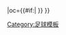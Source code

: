 {{fb team |t=-{zh-hans:体育CP;zh-hk:士砵亭;zh-tw:體育CP;}- |tan=葡萄牙体育俱乐部 |tc=POR |abb={{#if:{{{abb|}}}|SCP{{0}}}} |oc={{#if:{{{oc|}}}|{{{oc}}} }} }}<!--
--><noinclude>[[Category:足球模板]]</noinclude>